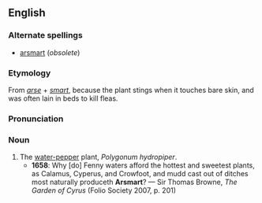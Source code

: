 ==English==

===Alternate spellings===
*[[arsmart]] (''obsolete'')

===Etymology===
From ''[[arse]]'' + ''[[smart]]'', because the plant stings when it touches bare skin, and was often lain in beds to kill fleas.

===Pronunciation===
{{IPA|/ˈɑːsmɑːt/}}

===Noun===
{{en-noun|-}}

# The [[water-pepper]] plant, ''Polygonum hydropiper''.
#*'''1658''': Why [do] Fenny waters afford the hottest and sweetest plants, as Calamus, Cyperus, and Crowfoot, and mudd cast out of ditches most naturally produceth '''Arsmart'''? — Sir Thomas Browne, ''The Garden of Cyrus'' (Folio Society 2007, p. 201)